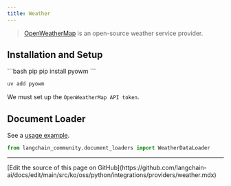 ```yaml
---
title: Weather
---
```


>[OpenWeatherMap](https://openweathermap.org/) is an open-source weather service provider.



## Installation and Setup

<CodeGroup>
```bash pip
pip install pyowm
```

```bash uv
uv add pyowm
```
</CodeGroup>

We must set up the `OpenWeatherMap API token`.

## Document Loader

See a [usage example](/oss/python/integrations/document_loaders/weather).

```python
from langchain_community.document_loaders import WeatherDataLoader
```

---

<Callout icon="pen-to-square" iconType="regular">
  [Edit the source of this page on GitHub](https://github.com/langchain-ai/docs/edit/main/src/ko/oss/python/integrations/providers/weather.mdx)
</Callout>
